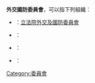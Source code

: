 '''外交國防委員會'''，可以指下列組織：
*{{ROC}}：[[立法院外交及國防委員會|立法院外交及國防委員會]]
*{{ISR}}：{{Link-en|以色列議會外交國防委員會|Foreign Affairs and Defense Committee|議會外交國防委員會}}
*{{BRA}}：{{Link-pt|巴西眾議院外交國防委員會|Comissão de Relações Exteriores e de Defesa Nacional da Câmara dos Deputados do Brasil|眾議院外交國防委員會}}
*{{JPN}}：{{Link-ja|參議院外交防衛委員會|外交防衛委員会}}
{{disambig|Cat=七字組織機構消歧義}}
[[Category:委員會|Category:委員會]]